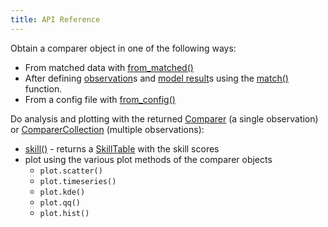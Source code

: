 ```yaml
---
title: API Reference
---
```


Obtain a comparer object in one of the following ways: 

- From matched data with [from_matched()](`modelskill.from_matched`)
- After defining [observation](obs.qmd)s and [model result](model.qmd)s using the [match()](`modelskill.match`) function.
- From a config file with [from_config()](`modelskill.from_config`)

Do analysis and plotting with the returned [Comparer](`modelskill.Comparer`) (a single observation) or [ComparerCollection](`modelskill.ComparerCollection`) (multiple observations):

- [skill()](`modelskill.ComparerCollection.skill`) - returns a [SkillTable](`modelskill.SkillTable`) with the skill scores
- plot using the various plot methods of the comparer objects
    * `plot.scatter()`
    * `plot.timeseries()`
    * `plot.kde()`
    * `plot.qq()`
    * `plot.hist()`